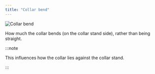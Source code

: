 ```yaml
---
title: "Collar bend"
---
```


![Collar bend](collarbend.svg)

How much the collar bends (on the collar stand side), rather than being straight.

:::note


This influences how the collar lies against the collar stand.

:::




